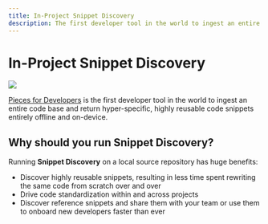 ```yaml
---
title: In-Project Snippet Discovery
description: The first developer tool in the world to ingest an entire code base and return hyper-specific, highly reusable code snippets entirely offline and on-device.
---
```


<link rel="canonical" href="https://docs.pieces.app/product-highlights-and-benefits/in-project-snippet-discovery" />

# In-Project Snippet Discovery

<Image zoom src="https://storage.googleapis.com/pieces_static_resources/vs_code_marketplace/GIFs/SNIPPET_DISCOVERY_VS_CODE_MIN" />

<a href="{{ links.website.home }}">Pieces for Developers</a> is the first developer tool in the world to ingest an entire code base and return hyper-specific, highly reusable code snippets entirely offline and on-device.

## Why should you run Snippet Discovery?
Running **Snippet Discovery** on a local source repository has huge benefits:
  - Discover highly reusable snippets, resulting in less time spent rewriting the same code from scratch over and over
  - Drive code standardization within and across projects
  - Discover reference snippets and share them with your team or use them to onboard new developers faster than ever
